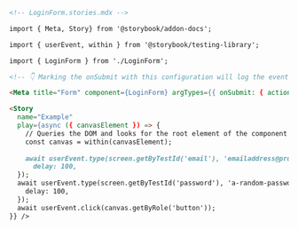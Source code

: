 ```md
<!-- LoginForm.stories.mdx -->

import { Meta, Story} from '@storybook/addon-docs';

import { userEvent, within } from '@storybook/testing-library';

import { LoginForm } from './LoginForm';

<!-- 👇 Marking the onSubmit with this configuration will log the event in the Actions panel -->

<Meta title="Form" component={LoginForm} argTypes={{ onSubmit: { action: true }}/>

<Story 
  name="Example"
  play={async ({ canvasElement }) => {
    // Queries the DOM and looks for the root element of the component and assigns it for a performance boost
    const canvas = within(canvasElement);
    
    await userEvent.type(screen.getByTestId('email'), 'emailaddress@provider.com', {
      delay: 100,
  });
  await userEvent.type(screen.getByTestId('password'), 'a-random-password', {
    delay: 100,
  });
  await userEvent.click(canvas.getByRole('button'));
}} />
```
